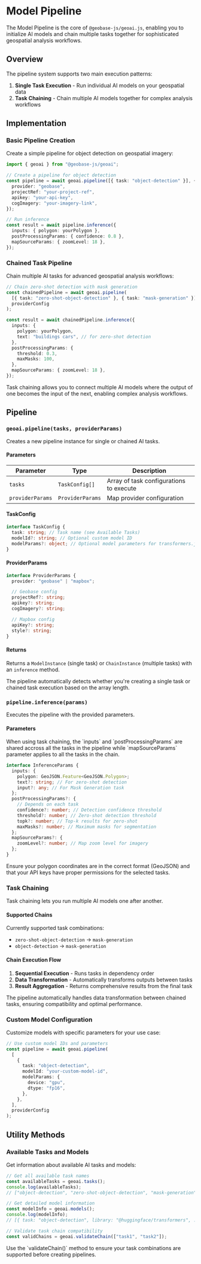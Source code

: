 
# Model Pipeline

The Model Pipeline is the core of `@geobase-js/geoai.js`, enabling you to initialize AI models and chain multiple tasks together for sophisticated geospatial analysis workflows.

## Overview

The pipeline system supports two main execution patterns:

1. **Single Task Execution** - Run individual AI models on your geospatial data
2. **Task Chaining** - Chain multiple AI models together for complex analysis workflows

## Implementation

### Basic Pipeline Creation

Create a simple pipeline for object detection on geospatial imagery:

```typescript
import { geoai } from "@geobase-js/geoai";

// Create a pipeline for object detection
const pipeline = await geoai.pipeline([{ task: "object-detection" }], {
  provider: "geobase",
  projectRef: "your-project-ref",
  apikey: "your-api-key",
  cogImagery: "your-imagery-link",
});

// Run inference
const result = await pipeline.inference({
  inputs: { polygon: yourPolygon },
  postProcessingParams: { confidence: 0.8 },
  mapSourceParams: { zoomLevel: 18 },
});
```

### Chained Task Pipeline

Chain multiple AI tasks for advanced geospatial analysis workflows:

```typescript
// Chain zero-shot detection with mask generation
const chainedPipeline = await geoai.pipeline(
  [{ task: "zero-shot-object-detection" }, { task: "mask-generation" }],
  providerConfig
);

const result = await chainedPipeline.inference({
  inputs: {
    polygon: yourPolygon,
    text: "buildings cars", // for zero-shot detection
  },
  postProcessingParams: {
    threshold: 0.3,
    maxMasks: 100,
  },
  mapSourceParams: { zoomLevel: 18 },
});
```

<Callout type="info" emoji="ℹ️">
  Task chaining allows you to connect multiple AI models where the output of one
  becomes the input of the next, enabling complex analysis workflows.
</Callout>

## Pipeline

### `geoai.pipeline(tasks, providerParams)`

Creates a new pipeline instance for single or chained AI tasks.

#### Parameters

| Parameter        | Type             | Description                             |
| ---------------- | ---------------- | --------------------------------------- |
| `tasks`          | `TaskConfig[]`   | Array of task configurations to execute |
| `providerParams` | `ProviderParams` | Map provider configuration              |

#### TaskConfig

```typescript
interface TaskConfig {
  task: string; // Task name (see Available Tasks)
  modelId?: string; // Optional custom model ID
  modelParams?: object; // Optional model parameters for transformers.js tasks
}
```

#### ProviderParams

```typescript
interface ProviderParams {
  provider: "geobase" | "mapbox";

  // Geobase config
  projectRef?: string;
  apikey?: string;
  cogImagery?: string;

  // Mapbox config
  apiKey?: string;
  style?: string;
}
```

#### Returns

Returns a `ModelInstance` (single task) or `ChainInstance` (multiple tasks) with an `inference` method.

<Callout type="info" emoji="ℹ️">
  The pipeline automatically detects whether you're creating a single task or
  chained task execution based on the array length.
</Callout>

### `pipeline.inference(params)`

Executes the pipeline with the provided parameters.

#### Parameters

<Callout type="info" emoji="ℹ️">
  When using task chaining, the `inputs` and `postProcessingParams` are shared
  accross all the tasks in the pipeline while `mapSourceParams` parameter
  applies to all the tasks in the chain.
</Callout>

```typescript
interface InferenceParams {
  inputs: {
    polygon: GeoJSON.Feature<GeoJSON.Polygon>;
    text?: string; // For zero-shot detection
    input?: any; // For Mask Generation task
  };
  postProcessingParams?: {
    // Depends on each task
    confidence?: number; // Detection confidence threshold
    threshold?: number; // Zero-shot detection threshold
    topk?: number; // Top-k results for zero-shot
    maxMasks?: number; // Maximum masks for segmentation
  };
  mapSourceParams?: {
    zoomLevel?: number; // Map zoom level for imagery
  };
}
```

<Callout type="warning" emoji="⚠️">
  Ensure your polygon coordinates are in the correct format (GeoJSON) and that
  your API keys have proper permissions for the selected tasks.
</Callout>

### Task Chaining

Task chaining lets you run multiple AI models one after another.

#### Supported Chains

Currently supported task combinations:

- `zero-shot-object-detection` → `mask-generation`
- `object-detection` → `mask-generation`

#### Chain Execution Flow

1. **Sequential Execution** - Runs tasks in dependency order
2. **Data Transformation** - Automatically transforms outputs between tasks
3. **Result Aggregation** - Returns comprehensive results from the final task

<Callout type="info" emoji="ℹ️">
  The pipeline automatically handles data transformation between chained tasks,
  ensuring compatibility and optimal performance.
</Callout>

### Custom Model Configuration

Customize models with specific parameters for your use case:

```typescript
// Use custom model IDs and parameters
const pipeline = await geoai.pipeline(
  [
    {
      task: "object-detection",
      modelId: "your-custom-model-id",
      modelParams: {
        device: "gpu",
        dtype: "fp16",
      },
    },
  ],
  providerConfig
);
```

## Utility Methods

### Available Tasks and Models

Get information about available AI tasks and models:

```typescript
// Get all available task names
const availableTasks = geoai.tasks();
console.log(availableTasks);
// ["object-detection", "zero-shot-object-detection", "mask-generation", ...]

// Get detailed model information
const modelInfo = geoai.models();
console.log(modelInfo);
// [{ task: "object-detection", library: "@huggingface/transformers", ... }]

// Validate task chain compatibility
const validChains = geoai.validateChain(["task1", "task2"]);
```

<Callout type="info" emoji="ℹ️">
  Use the `validateChain()` method to ensure your task combinations are
  supported before creating pipelines.
</Callout>
